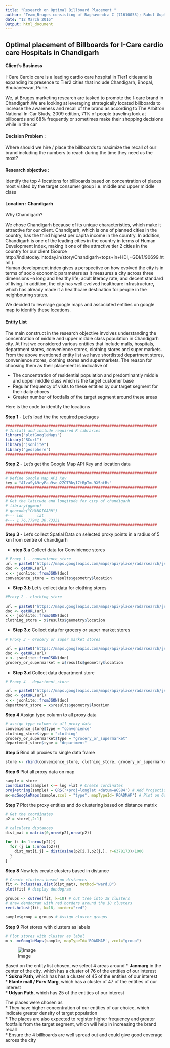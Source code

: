 ```yaml
---
title: "Research on Optimal Billboard Placement "  
author: "Team_Bruges consisting of Raghavendra C (71610053); Rahul Gupta (71610054); Sarath Krishna (71610068); Vasavi (71610100)"  
date: "12 March 2016"
Output: html_document
---
```



<H2> Optimal placement of Billboards for I-Care cardio care Hospitals in Chandigarh </H2>


<H4>Client's Business </H4>

<P>I-Care Cardio care is a leading cardio care hospital in Tier1 citiesand is expanding its presence to Tier2 cities that include Chandigarh, Bhopal, Bhubaneswar, Pune. </P>

<P> We, at Bruges marketing research are tasked to promote the I-care brand in Chandigarh.We are looking at leveraging strategically located billboards to increase the awareness and recall of the brand as according  to The Arbitron National In-Car Study, 2009 edition, 71% of people traveling look at billboards and 68% frequently or sometimes make their shopping decisions while in the car </P>

<H4>Decision Problem :</H4>

<P>Where should we hire / place the billboards to maximize the recall of our brand including the numbers to reach during the time they need us the most? </P>

<H4>Research objective : </H4>

<P>Identify the top 4 locations for billboards based on concentration of  places most visited by the target consumer group i.e. middle and upper middle class</P>


<H4>Location : Chandigarh</H4>

<P>Why Chandigarh?</P>

<P>We chose Chandigarh because of its unique characteristics, which make it attractive for our client.  Chandigarh, which is one of planned cities in the country, has the third highest per capita income in the country.  In addition, Chandigarh is one of the leading cities in the country in terms of Human Development Index, making it one of the attractive tier 2 cities in the country for our client (Source http://indiatoday.intoday.in/story/Chandigarh+tops+in+HDI,+GDI/1/90699.html ).   
Human development index gives a perspective on how evolved the city is in terms of socio economic parameters as it measures a city across three dimensions --a long and healthy life; adult literacy rate; and decent standard of living.   In addition, the city has well evolved healthcare infrastructure, which has already made it a healthcare destination for people in the neighbouring states.</P> 

<P>We decided to leverage google maps and associated entities on google map to identify these locations. </P> 

<H4>Entity List</H4>

<P>The main construct in the research objective involves understanding the concentration of middle and upper middle class population in Chandigarh city. At first we considered various entities that include malls, hospitals, department stores, convenience stores, clothing stores and super markets. From the above mentioned entity list we have shortlisted department stores, convenience stores, clothing stores and supermarkets. The reason for choosing them as their placement is indicative of

* The concentration of residential population and predominantly middle and upper middle class which is the target customer base  
* Regular frequency of visits to these entities by our target segment for their daily chores
* Greater number of footfalls of the target segment around these areas</P>

Here is the code to identify the locations

**Step 1** - Let's load the the required packages

```r
###################################################################
# Install and include required R libraries
library("plotGoogleMaps")
library("RCurl")
library("jsonlite")
library("geosphere")
###################################################################
```

**Step 2** - Let's get the Google Map API Key and location data

```r
###################################################################
# Define Google Map API Key
key = "AIzaSyA9cyPau9sou2ZOTRkyI7tRpTm-9X5otBs"
###################################################################

###################################################################
# Get the latitude and longitude for city of chandigarh
# library(ggmap)
# geocode("CHANDIGARH")
#--- lon      lat
#--- 1 76.77942 30.73331
###################################################################
```



**Step 3** - Let's collect Spatial Data on selected proxy points in a radius of 5 km from centre of chandigarh

+ **step 3.a** Collect data for Convinience stores
```r
# Proxy 1 - convenience_store
url = paste0("https://maps.googleapis.com/maps/api/place/radarsearch/json?&query=conv_store+in+chandigarh&types=convenience_store&location=30.73331,76.77942&radius=5000&key=",key)
doc <- getURL(url)
x <- jsonlite::fromJSON(doc)
convenience_store = x$results$geometry$location
```

+ **Step 3.b** Let's collect data for clothing stores
```r
#Proxy 2 - clothing_store

url = paste0("https://maps.googleapis.com/maps/api/place/radarsearch/json?&query=cloth_store+in+chandigarh&types=clothing_store&location=30.73331,76.77942&radius=5000&key=",key)
doc <- getURL(url)
x <- jsonlite::fromJSON(doc)
clothing_store = x$results$geometry$location
```

+ **Step 3.c** Collect data for grocery or super market stores
```r
# Proxy 3 - Grocery or super market stores

url = paste0("https://maps.googleapis.com/maps/api/place/radarsearch/json?&query=groc_supermarket_store+in+chandigarh&types=grocery_or_supermarket&location=30.73331,76.77942&radius=5000&key=",key)
doc <- getURL(url)
x <- jsonlite::fromJSON(doc)
grocery_or_supermarket = x$results$geometry$location

```


+ **Step 3.d** Collect data department store
```r
# Proxy 4 - department_store

url = paste0("https://maps.googleapis.com/maps/api/place/radarsearch/json?&query=dep_store+in+chandigarh&types=department_store&location=30.73331,76.77942&radius=5000&key=",key)
doc <- getURL(url)
x <- jsonlite::fromJSON(doc)
department_store = x$results$geometry$location
```

**Step 4** Assign type column to all proxy data
```r
# assign type column to all proxy data
convenience_store$type = "convenience"
clothing_store$type = "clothing"
grocery_or_supermarket$type = "grocery_or_supermarket"
department_store$type = "department"
```

**Step 5** Bind all proxies to single data frame
```r
store <- rbind(convenience_store, clothing_store, grocery_or_supermarket, department_store )

```


**Step 6** Plot all proxy data on map
```r

sample = store
coordinates(sample) <-~ lng +lat # Create cordinates
proj4string(sample) = CRS('+proj=longlat +datum=WGS84') # Add Projections
m<-mcGoogleMaps(sample,zcol = "type", mapTypeId='ROADMAP') # Plot on Google maps

```

**Step 7** Plot the proxy entities and do clustering based on distance matrix
```r
# Get the coordinates
p2 = store[,2:1]

# calculate distances
dist_mat = matrix(0,nrow(p2),nrow(p2))

for (i in 1:nrow(p2)){
  for (j in 1:nrow(p2)){
    dist_mat[i,j] = distCosine(p2[i,],p2[j,], r=6378173)/1000    
  }
}

```

**Step 8** Now lets create clusters based in distance
```r

# Create clusters based on distances
fit <- hclust(as.dist(dist_mat), method="ward.D")
plot(fit) # display dendogram

groups <- cutree(fit, k=18) # cut tree into 18 clusters
# draw dendogram with red borders around the 18 clusters
rect.hclust(fit, k=18, border="red") 

sample$group = groups # Assign cluster groups
```

**Step 9** Plot stores with clusters as labels
```r
# Plot stores with cluster as label
m <- mcGoogleMaps(sample, mapTypeId='ROADMAP', zcol="group")
```

![Image](C:\image/image/mapdc.JPG)


Based on the entity list chosen, we select 4 areas around
* **Janmarg** in the center of the city, which has a cluster of 76 of the entities of our interest  
* **Sukna Path**, which has has a cluster of 45 of the entities of our interest  
* **Elante mall / Purv Marg**, which has a cluster of 47 of the entities of our interest  
* **Udyan Path**, which has 25 of the entities of our interest

The places were chosen as  
* They have higher concentration of our entities of our choice, which indicate greater density of target population  
* The places are also expected to register higher frequency and greater footfalls from the target segment, which will help in increasing the brand recall  
* Ensure the 4 billboards are well spread out and could give good coverage across the city
